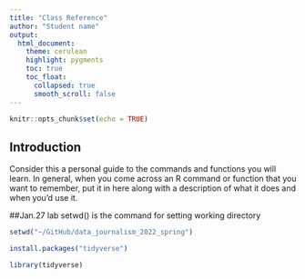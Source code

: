 ```yaml
---
title: "Class Reference"
author: "Student name"
output:
  html_document:
    theme: cerulean
    highlight: pygments
    toc: true
    toc_float:
      collapsed: true
      smooth_scroll: false
---
```


```r
knitr::opts_chunk$set(echo = TRUE)
```

## Introduction

Consider this a personal guide to the commands and functions you will learn. In general, when you come across an R command or function that you want to remember, put it in here along with a description of what it does and when you'd use it.



##Jan.27 lab 
setwd() is the command for setting working directory

```r
setwd("~/GitHub/data_journalism_2022_spring") 

```

```r
install.packages("tidyverse")

```
```r
library(tidyverse)
```


